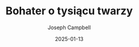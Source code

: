 ---
title: "Bohater o tysiącu twarzy"
author: "Joseph Campbell"
published: true
status: "read"
date: "2025-01-13"
bookType: "paper"
tag: "Literature"
cover: "/books/joseph-campbell-bohater-o-tysiacu-twarzy.jpg"
---